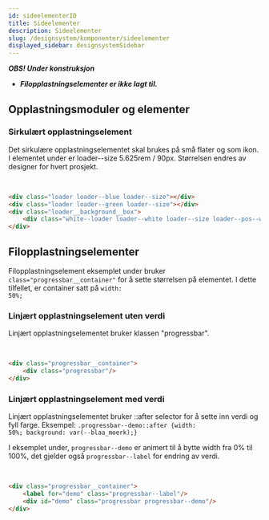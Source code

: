 ```yaml
---
id: sideelementerID
title: Sideelementer
description: Sideelementer
slug: /designsystem/komponenter/sideelementer
displayed_sidebar: designsystemSidebar
---
```


_**OBS! Under konstruksjon**_

* _**Filopplastningselementer er ikke lagt til.**_

## Opplastningsmoduler og elementer

### Sirkulært opplastningselement
Det sirkulære opplastningselementet skal brukes på små flater og som ikon.
I elementet under er loader--size 5.625rem / 90px. Størrelsen endres av designer for hvert prosjekt.

<div class="devsizes-grid">
<div class="loader loader--blue loader--size"></div>
<div class="loader loader--green loader--size"></div>
<div class="loader__background__box">
    <div class="white--loader loader--white loader--size loader--pos--white"></div>
</div>
</div>
<br/>

```markdown
<div class="loader loader--blue loader--size"></div>
<div class="loader loader--green loader--size"></div>
<div class="loader__background__box">
    <div class="white--loader loader--white loader--size loader--pos--white"></div>
</div>
```


## Filopplastningselementer
Filopplastningselement eksemplet under bruker <code>class="progressbar__container"</code> for å sette størrelsen på elementet.
I dette tilfellet, er container satt på <code>width: 50%;</code>

### Linjært opplastningselement uten verdi
Linjært opplastningselementet bruker klassen "progressbar".

<div class="progressbar__container">
    <div class="progressbar progressbar--demo"/>
</div>
<br/>

```markdown
<div class="progressbar__container">
    <div class="progressbar"/>
</div>
```

### Linjært opplastningselement med verdi
Linjært opplastningselementet bruker ::after selector for å sette inn verdi og fyll farge.
Eksempel: <code>.progressbar--demo::after {width: 50%; background: var(--blaa_moerk);}</code>

I eksemplet under, <code>progressbar--demo</code> er animert til å bytte width fra 0% til 100%, det gjelder også <code>progressbar--label</code> for endring av verdi.

<div class="progressbar__container">
    <label for="demo" class="progressbar--label"/>
    <div id="demo" class="progressbar progressbar--demo"/>
</div>
<br/>

```markdown
<div class="progressbar__container">
    <label for="demo" class="progressbar--label"/>
    <div id="demo" class="progressbar progressbar--demo"/>
</div>
```

